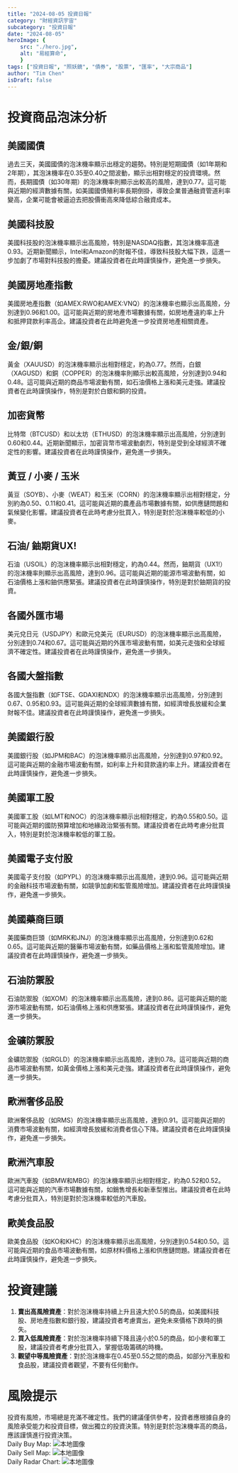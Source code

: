 ```yaml
---
title: "2024-08-05 投資日報"
category: "財經資訊宇宙"
subcategory: "投資日報"
date: "2024-08-05"
heroImage: {
    src: "./hero.jpg",
    alt: "易經算命",
    }
tags: ["投資日報", "照妖鏡", "債券", "股票", "匯率", "大宗商品"]
author: "Tim Chen"
isDraft: false
---
```

# 投資商品泡沫分析

## 美國國債
過去三天，美國國債的泡沫機率顯示出穩定的趨勢。特別是短期國債（如1年期和2年期），其泡沫機率在0.35至0.40之間波動，顯示出相對穩定的投資環境。然而，長期國債（如30年期）的泡沫機率則顯示出較高的風險，達到0.77。這可能與近期的經濟數據有關，如美國國債殖利率長期倒掛，導致企業普通融資管道利率變高，企業可能會被逼迫去把股價衝高來降低綜合融資成本。

## 美國科技股
美國科技股的泡沫機率顯示出高風險，特別是NASDAQ指數，其泡沫機率高達0.93。近期新聞顯示，Intel和Amazon的財報不佳，導致科技股大幅下跌，這進一步加劇了市場對科技股的擔憂。建議投資者在此時謹慎操作，避免進一步損失。

## 美國房地產指數
美國房地產指數（如AMEX:RWO和AMEX:VNQ）的泡沫機率也顯示出高風險，分別達到0.96和1.00。這可能與近期的房地產市場數據有關，如房地產違約率上升和抵押貸款利率高企。建議投資者在此時避免進一步投資房地產相關資產。

## 金/銀/銅
黃金（XAUUSD）的泡沫機率顯示出相對穩定，約為0.77。然而，白銀（XAGUSD）和銅（COPPER）的泡沫機率則顯示出較高風險，分別達到0.94和0.48。這可能與近期的商品市場波動有關，如石油價格上漲和美元走強。建議投資者在此時謹慎操作，特別是對於白銀和銅的投資。

## 加密貨幣
比特幣（BTCUSD）和以太坊（ETHUSD）的泡沫機率顯示出高風險，分別達到0.60和0.44。近期新聞顯示，加密貨幣市場波動劇烈，特別是受到全球經濟不確定性的影響。建議投資者在此時謹慎操作，避免進一步損失。

## 黃豆 / 小麥 / 玉米
黃豆（SOYB）、小麥（WEAT）和玉米（CORN）的泡沫機率顯示出相對穩定，分別約為0.50、0.11和0.41。這可能與近期的農產品市場數據有關，如供應鏈問題和氣候變化影響。建議投資者在此時考慮分批買入，特別是對於泡沫機率較低的小麥。

## 石油/ 鈾期貨UX!
石油（USOIL）的泡沫機率顯示出相對穩定，約為0.44。然而，鈾期貨（UX1!）的泡沫機率則顯示出高風險，達到0.96。這可能與近期的能源市場波動有關，如石油價格上漲和鈾供應緊張。建議投資者在此時謹慎操作，特別是對於鈾期貨的投資。

## 各國外匯市場
美元兌日元（USDJPY）和歐元兌美元（EURUSD）的泡沫機率顯示出高風險，分別達到0.74和0.67。這可能與近期的外匯市場波動有關，如美元走強和全球經濟不確定性。建議投資者在此時謹慎操作，避免進一步損失。

## 各國大盤指數
各國大盤指數（如FTSE、GDAXI和NDX）的泡沫機率顯示出高風險，分別達到0.67、0.95和0.93。這可能與近期的全球經濟數據有關，如經濟增長放緩和企業財報不佳。建議投資者在此時謹慎操作，避免進一步損失。

## 美國銀行股
美國銀行股（如JPM和BAC）的泡沫機率顯示出高風險，分別達到0.97和0.92。這可能與近期的金融市場波動有關，如利率上升和貸款違約率上升。建議投資者在此時謹慎操作，避免進一步損失。

## 美國軍工股
美國軍工股（如LMT和NOC）的泡沫機率顯示出相對穩定，約為0.55和0.50。這可能與近期的國防預算增加和地緣政治緊張有關。建議投資者在此時考慮分批買入，特別是對於泡沫機率較低的軍工股。

## 美國電子支付股
美國電子支付股（如PYPL）的泡沫機率顯示出高風險，達到0.96。這可能與近期的金融科技市場波動有關，如競爭加劇和監管風險增加。建議投資者在此時謹慎操作，避免進一步損失。

## 美國藥商巨頭
美國藥商巨頭（如MRK和JNJ）的泡沫機率顯示出高風險，分別達到0.62和0.65。這可能與近期的醫藥市場波動有關，如藥品價格上漲和監管風險增加。建議投資者在此時謹慎操作，避免進一步損失。

## 石油防禦股
石油防禦股（如XOM）的泡沫機率顯示出高風險，達到0.86。這可能與近期的能源市場波動有關，如石油價格上漲和供應緊張。建議投資者在此時謹慎操作，避免進一步損失。

## 金礦防禦股
金礦防禦股（如RGLD）的泡沫機率顯示出高風險，達到0.78。這可能與近期的商品市場波動有關，如黃金價格上漲和美元走強。建議投資者在此時謹慎操作，避免進一步損失。

## 歐洲奢侈品股
歐洲奢侈品股（如RMS）的泡沫機率顯示出高風險，達到0.91。這可能與近期的消費市場波動有關，如經濟增長放緩和消費者信心下降。建議投資者在此時謹慎操作，避免進一步損失。

## 歐洲汽車股
歐洲汽車股（如BMW和MBG）的泡沫機率顯示出相對穩定，約為0.52和0.52。這可能與近期的汽車市場數據有關，如銷售增長和新車型推出。建議投資者在此時考慮分批買入，特別是對於泡沫機率較低的汽車股。

## 歐美食品股
歐美食品股（如KO和KHC）的泡沫機率顯示出高風險，分別達到0.54和0.50。這可能與近期的食品市場波動有關，如原材料價格上漲和供應鏈問題。建議投資者在此時謹慎操作，避免進一步損失。

# 投資建議
1. **賣出高風險資產**：對於泡沫機率持續上升且遠大於0.5的商品，如美國科技股、房地產指數和銀行股，建議投資者考慮賣出，避免未來價格下跌時的損失。
2. **買入低風險資產**：對於泡沫機率持續下降且遠小於0.5的商品，如小麥和軍工股，建議投資者考慮分批買入，掌握低吸籌碼的時機。
3. **觀望中等風險資產**：對於泡沫機率在0.45至0.55之間的商品，如部分汽車股和食品股，建議投資者觀望，不要有任何動作。

# 風險提示
投資有風險，市場總是充滿不確定性。我們的建議僅供參考，投資者應根據自身的風險承受能力和投資目標，做出獨立的投資決策。特別是對於泡沫機率高的商品，應該謹慎進行投資決策。
<br />
Daily Buy Map:
![本地圖像](./buyMap.svg)
<br />
Daily Sell Map:
![本地圖像](./sellMap.svg)
<br />
Daily Radar Chart:
![本地圖像](./radar.svg)
<br />
